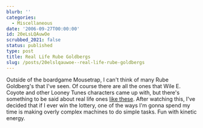 ```yaml
---
blurb: ''
categories:
  - Miscellaneous
date: '2006-09-27T00:00:00'
id: 20eLsLQAuwOe
scrubbed_2021: false
status: published
type: post
title: Real Life Rube Goldbergs
slug: /posts/20elslqauwoe--real-life-rube-goldbergs
---
```


Outside of the boardgame Mousetrap, I can't think of many Rube
Goldberg's that I've seen. Of course there are all the ones that
Wile E. Coyote and other Looney Tunes characters came up with, but
there's something to be said about real life ones
[like these](http://video.google.com/videoplay?docid=3163263343187879320).
After watching this, I've decided that if I ever win the lottery,
one of the ways I'm gonna spend my time is making overly complex
machines to do simple tasks. Fun with kinetic energy.

